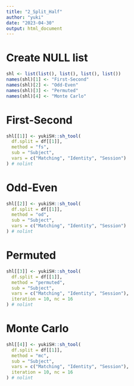 ```yaml
---
title: "2_Split_Half"
author: "yuki"
date: "2023-04-30"
output: html_document
---
```

# Create NULL list
```r
shl <- list(list(), list(), list(), list())
names(shl)[1] <- "First-Second"
names(shl)[2] <- "Odd-Even"
names(shl)[3] <- "Permuted"
names(shl)[4] <- "Monte Carlo"
```

# First-Second
```r
shl[[1]] <- yukiSH::sh_tool(
  df.split = df[[1]], 
  method = "fs", 
  sub = "Subject", 
  vars = c("Matching", "Identity", "Session")
) # nolint 
```
# Odd-Even
```r
shl[[2]] <- yukiSH::sh_tool(
  df.split = df[[1]], 
  method = "od", 
  sub = "Subject", 
  vars = c("Matching", "Identity", "Session")
) # nolint 
```
# Permuted
```r
shl[[3]] <- yukiSH::sh_tool(
  df.split = df[[1]], 
  method = "permuted", 
  sub = "Subject", 
  vars = c("Matching", "Identity", "Session"),
  iteration = 10, nc = 16
) # nolint 
```
# Monte Carlo
```r
shl[[4]] <- yukiSH::sh_tool(
  df.split = df[[1]], 
  method = "mc", 
  sub = "Subject", 
  vars = c("Matching", "Identity", "Session"),
  iteration = 10, nc = 16
) # nolint 
```
